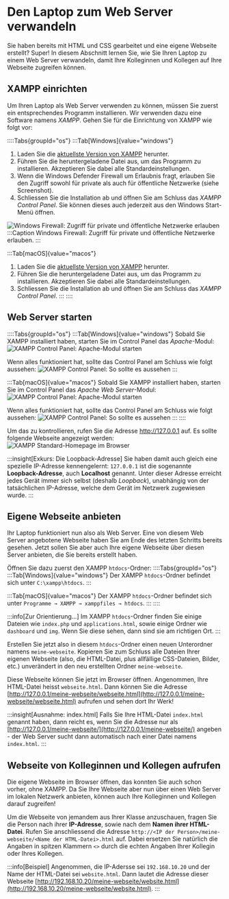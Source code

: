 # Den Laptop zum Web Server verwandeln
Sie haben bereits mit HTML und CSS gearbeitet und eine eigene Webseite erstellt? Super! In diesem Abschnitt lernen Sie, wie Sie Ihren Laptop zu einem Web Server verwandeln, damit Ihre Kolleginnen und Kollegen auf Ihre Webseite zugreifen können.

## XAMPP einrichten
Um Ihren Laptop als Web Server verwenden zu können, müssen Sie zuerst ein entsprechendes Programm installieren. Wir verwenden dazu eine Software namens _XAMPP_. Gehen Sie für die Einrichtung von XAMPP wie folgt vor:

::::Tabs{groupId="os"}
:::Tab[Windows]{value="windows"}
1. Laden Sie die [aktuellste Version von XAMPP](https://sourceforge.net/projects/xampp/files/XAMPP%20Windows/8.2.12/xampp-windows-x64-8.2.12-0-VS16-installer.exe) herunter.
2. Führen Sie die heruntergeladene Datei aus, um das Programm zu installieren. Akzeptieren Sie dabei alle Standardeinstellungen.
3. Wenn die Windows Defender Firewall um Erlaubnis fragt, erlauben Sie den Zugriff sowohl für private als auch für öffentliche Netzwerke (siehe Screenshot).
4. Schliessen Sie die Installation ab und öffnen Sie am Schluss das _XAMPP Control Panel_. Sie können dieses auch jederzeit aus den Windows Start-Menü öffnen.

![Windows Firewall: Zugriff für private und öffentliche Netzwerke erlauben](img/xampp-windows-firewall.png)
:::Caption
  Windows Firewall: Zugriff für private und öffentliche Netzwerke erlauben.
:::

:::Tab[macOS]{value="macos"}
1. Laden Sie die [aktuellste Version von XAMPP](https://sourceforge.net/projects/xampp/files/XAMPP%20Mac%20OS%20X/8.2.4/xampp-osx-8.2.4-0-installer.dmg) herunter.
2. Führen Sie die heruntergeladene Datei aus, um das Programm zu installieren. Akzeptieren Sie dabei alle Standardeinstellungen.
3. Schliessen Sie die Installation ab und öffnen Sie am Schluss das _XAMPP Control Panel_.
:::
::::

## Web Server starten
::::Tabs{groupId="os"}
:::Tab[Windows]{value="windows"}
Sobald Sie XAMPP installiert haben, starten Sie im Control Panel das _Apache_-Modul:
![XAMPP Control Panel: Apache-Modul starten](img/xampp-control-panel-start-apache.png)

Wenn alles funktioniert hat, sollte das Control Panel am Schluss wie folgt aussehen:
![XAMPP Control Panel: So sollte es aussehen](img/xampp-control-panel-apache-running.png)
:::

:::Tab[macOS]{value="macos"}
Sobald Sie XAMPP installiert haben, starten Sie im Control Panel das _Apache Web Server_-Modul:
![XAMPP Control Panel: Apache-Modul starten](img/xampp-control-panel-start-apache-macos.png)

Wenn alles funktioniert hat, sollte das Control Panel am Schluss wie folgt aussehen:
![XAMPP Control Panel: So sollte es aussehen](img/xampp-control-panel-apache-running-macos.png)
:::
::::

Um das zu kontrollieren, rufen Sie die Adresse http://127.0.0.1 auf. Es sollte folgende Webseite angezeigt werden:
![XAMPP Standard-Homepage im Browser](img/xampp-default-page.png)

:::insight[Exkurs: Die Loopback-Adresse]
Sie haben damit auch gleich eine spezielle IP-Adresse kennengelernt: `127.0.0.1` ist die sogenannte **Loopback-Adresse**, auch **Localhost** genannt. Unter dieser Adresse erreicht jedes Gerät immer sich selbst (deshalb _Loopback_), unabhängig von der tatsächlichen IP-Adresse, welche dem Gerät im Netzwerk zugewiesen wurde.
:::

## Eigene Webseite anbieten
Ihr Laptop funktioniert nun also als Web Server. Eine von diesem Web Server angebotene Webseite haben Sie am Ende des letzten Schritts bereits gesehen. Jetzt sollen Sie aber auch Ihre eigene Webseite über diesen Server anbieten, die Sie bereits erstellt haben.

Öffnen Sie dazu zuerst den XAMPP `htdocs`-Ordner:
::::Tabs{groupId="os"}
:::Tab[Windows]{value="windows"}
Der XAMPP `htdocs`-Ordner befindet sich unter `C:\xampp\htdocs`.
:::

:::Tab[macOS]{value="macos"}
Der XAMPP `htdocs`-Ordner befindet sich unter `Programme → XAMPP → xamppfiles → htdocs`.
:::
::::

:::info[Zur Orientierung...]
Im XAMPP `htdocs`-Ordner finden Sie einige Dateien wie `index.php` und `applications.html`, sowie einige Ordner wie `dashboard` und `img`. Wenn Sie diese sehen, dann sind sie am richtigen Ort.
:::

Erstellen Sie jetzt also in diesem `htdocs`-Ordner einen neuen Unterordner namens `meine-webseite`. Kopieren Sie zum Schluss alle Dateien Ihrer eigenen Webseite (also, die HTML-Datei, plus allfällige CSS-Dateien, Bilder, etc.) unverändert in den neu erstellten Ordner `meine-webseite`.

Diese Webseite können Sie jetzt im Browser öffnen. Angenommen, Ihre HTML-Datei heisst `webseite.html`. Dann können Sie die Adresse [http://127.0.0.1/meine-webseite/webseite.html](http://127.0.0.1/meine-webseite/webseite.html) aufrufen und sehen dort Ihr Werk!

:::insight[Ausnahme: index.html]
Falls Sie Ihre HTML-Datei `index.html` genannt haben, dann reicht es, wenn Sie die Adresse nur als [http://127.0.0.1/meine-webseite/](http://127.0.0.1/meine-webseite/) angeben - der Web Server sucht dann automatisch nach einer Datei namens `index.html`.
:::

## Webseite von Kolleginnen und Kollegen aufrufen
Die eigene Webseite im Browser öffnen, das konnten Sie auch schon vorher, ohne XAMPP. Da Sie Ihre Webseite aber nun über einen Web Server im lokalen Netzwerk anbieten, können auch Ihre Kolleginnen und Kollegen darauf zugreifen!

Um die Webseite von jemandem aus Ihrer Klasse anzuschauen, fragen Sie die Person nach ihrer **IP-Adresse**, sowie nach dem **Namen ihrer HTML-Datei**. Rufen Sie anschliessend die Adresse `http://<IP der Person>/meine-webseite/<Name der HTML-Datei>.html` auf. Dabei ersetzen Sie natürlich die Angaben in spitzen Klammern `<>` durch die echten Angaben Ihrer Kollegin oder Ihres Kollegen.

:::info[Beispiel]
Angenommen, die IP-Adersse sei `192.168.10.20` und der Name der HTML-Datei sei `website.html`. Dann lautet die Adresse dieser Webseite [http://192.168.10.20/meine-webseite/website.html](http://192.168.10.20/meine-webseite/website.html).
:::
